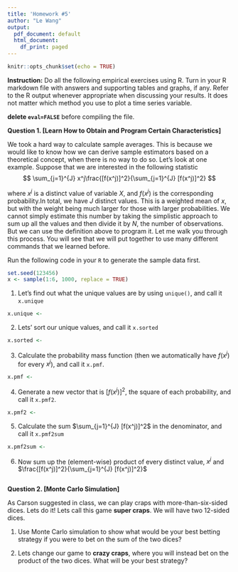 ```yaml
---
title: 'Homework #5'
author: "Le Wang"
output:
  pdf_document: default
  html_document:
    df_print: paged
---
```


```r
knitr::opts_chunk$set(echo = TRUE)
```

**Instruction:** Do all the following empirical exercises using R. Turn in your R markdown file with answers and supporting tables and graphs, if any. Refer to the R output whenever appropriate when discussing your results. It does not matter which method you use to plot a time series variable. 


\bigskip

**delete `eval=FALSE`** before compiling the file. 

\bigskip

**Question 1. [Learn How to Obtain and Program Certain Characteristics]**    

\bigskip

We took a hard way to calculate sample averages. This is because we would like to know how we can derive sample estimators based on a theoretical concept, when there is no way to do so. Let's look at one example. Suppose that we are interested in the following statistic
$$
\sum_{j=1}^{J} x^j\frac{[f(x^j)]^2}{\sum_{j=1}^{J} [f(x^j)]^2}
$$

where $x^j$ is a distinct value of variable $X$, and $f(x^j)$ is the corresponding probability.In total, we have $J$ distinct values. This is a weighted mean of $x$, but with the weight being much larger for those with larger probabilities. We cannot simply estimate this number by taking the simplistic approach to sum up all the values and then divide it by $N$, the number of observations. But we can use the definition above to program it. Let me walk you through this process. You will see that we will put together to use many different commands that we learned before. 

\bigskip

Run the following code in your `R` to generate the sample data first. 

```r
set.seed(123456)
x <- sample(1:6, 1000, replace = TRUE)
```


1. Let's find out what the unique values are by using `unique()`, and call it `x.unique`

\bigskip

```r
x.unique <- 
```

\bigskip

2. Lets' sort our unique values, and call it `x.sorted`

\bigskip

```r
x.sorted <- 
```

\bigskip

3. Calculate the probability mass function (then we automatically have $f(x^j)$ for every $x^j$), and call it `x.pmf`. 

\bigskip

```r
x.pmf <- 
```

\bigskip

4. Generate a new vector that is $[f(x^j)]^2$, the square of each probability, and call it `x.pmf2`.

\bigskip

```r
x.pmf2 <- 
```

\bigskip

5. Calculate the sum $\sum_{j=1}^{J} [f(x^j)]^2$ in the denominator, and call it `x.pmf2sum`

\bigskip

```r
x.pmf2sum <- 
```

\bigskip

6. Now sum up the (element-wise) product of every distinct value, $x^j$ and $\frac{[f(x^j)]^2}{\sum_{j=1}^{J} [f(x^j)]^2}$

\bigskip

```r

```  
  
  
\bigskip

**Question 2. [Monte Carlo Simulation]**    

\bigskip  


As Carson suggested in class, we can play craps with more-than-six-sided dices. Lets do it! Lets call this game **super craps**. We will have two 12-sided dices. 

1. Use Monte Carlo simulation to show what would be your best betting strategy if you were to bet on the sum of the two dices?

2. Lets change our game to **crazy craps**, where you will instead bet on the product of the two dices. What will be your best strategy?






